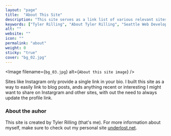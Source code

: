 ```yaml
---
layout: "page"
title:  "About This Site"
description: "This site serves as a link list of various relevant sites and projects I'm involved with."
keywords: ["Tyler Rilling", "About Tyler Rilling", "Seattle Web Developer", "underlost"]
alt: ""
website: ""
icon: ""
permalink: "about"
weight: 0
sticky: "true"
cover: "bg_02.jpg"
---
```


<Image filename={`bg_03.jpg`} alt={`About this site image`} />

Sites like Instagram only provide a single link in your bio. I built this site as a way to easily link to blog posts, ands anything recent or interesting I might want to share on Instargram and other sites, with out the need to always update the profile link.

### About the auhor

This site is created by Tyler Rilling (that's me). For more information about myself, make sure to check out my personal site [underlost.net](https://underlost.net).
